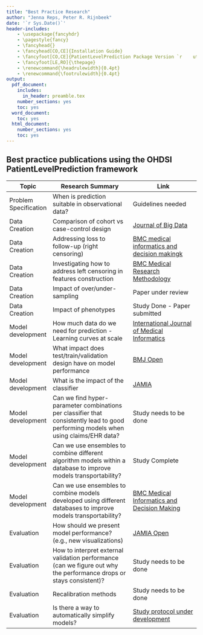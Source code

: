 ```yaml
---
title: "Best Practice Research"
author: "Jenna Reps, Peter R. Rijnbeek"
date: '`r Sys.Date()`'
header-includes:
    - \usepackage{fancyhdr}
    - \pagestyle{fancy}
    - \fancyhead{}
    - \fancyhead[CO,CE]{Installation Guide}
    - \fancyfoot[CO,CE]{PatientLevelPrediction Package Version `r    utils::packageVersion("PatientLevelPrediction")`}
    - \fancyfoot[LE,RO]{\thepage}
    - \renewcommand{\headrulewidth}{0.4pt}
    - \renewcommand{\footrulewidth}{0.4pt}
output:
  pdf_document:
    includes:
      in_header: preamble.tex
    number_sections: yes
    toc: yes
  word_document:
    toc: yes
  html_document:
    number_sections: yes
    toc: yes
---
```


```{=html}
<!--
%\VignetteEngine{knitr::knitr}
%\VignetteIndexEntry{Best Practices}
-->
```
## Best practice publications using the OHDSI PatientLevelPrediction framework

+-----------------------+--------------------------------------------------------------------------------------------------------------------------------------+---------------------------------------------------------------------------------------------------------------------+
| Topic                 | Research Summary                                                                                                                     | Link                                                                                                                |
+=======================+======================================================================================================================================+=====================================================================================================================+
| Problem Specification | When is prediction suitable in observational data?                                                                                   | Guidelines needed                                                                                                   |
+-----------------------+--------------------------------------------------------------------------------------------------------------------------------------+---------------------------------------------------------------------------------------------------------------------+
| Data Creation         | Comparison of cohort vs case-control design                                                                                          | [Journal of Big Data](https://journalofbigdata.springeropen.com/articles/10.1186/s40537-021-00501-2)                |
+-----------------------+--------------------------------------------------------------------------------------------------------------------------------------+---------------------------------------------------------------------------------------------------------------------+
| Data Creation         | Addressing loss to follow-up (right censoring)                                                                                       | [BMC medical informatics and decision makingk](https://link.springer.com/article/10.1186/s12911-021-01408-x)        |
+-----------------------+--------------------------------------------------------------------------------------------------------------------------------------+---------------------------------------------------------------------------------------------------------------------+
| Data Creation         | Investigating how to address left censoring in features construction                                                                 | [BMC Medical Research Methodology](https://bmcmedresmethodol.biomedcentral.com/articles/10.1186/s12874-021-01370-2) |
+-----------------------+--------------------------------------------------------------------------------------------------------------------------------------+---------------------------------------------------------------------------------------------------------------------+
| Data Creation         | Impact of over/under-sampling                                                                                                        | Paper under review                                                                                                  |
+-----------------------+--------------------------------------------------------------------------------------------------------------------------------------+---------------------------------------------------------------------------------------------------------------------+
| Data Creation         | Impact of phenotypes                                                                                                                 | Study Done - Paper submitted                                                                                        |
+-----------------------+--------------------------------------------------------------------------------------------------------------------------------------+---------------------------------------------------------------------------------------------------------------------+
| Model development     | How much data do we need for prediction - Learning curves at scale                                                                   | [International Journal of Medical Informatics](https://www.sciencedirect.com/science/article/pii/S1386505622000764) |
+-----------------------+--------------------------------------------------------------------------------------------------------------------------------------+---------------------------------------------------------------------------------------------------------------------+
| Model development     | What impact does test/train/validation design have on model performance                                                              | [BMJ Open](https://bmjopen.bmj.com/content/11/12/e050146)                                                           |
+-----------------------+--------------------------------------------------------------------------------------------------------------------------------------+---------------------------------------------------------------------------------------------------------------------+
| Model development     | What is the impact of the classifier                                                                                                 | [JAMIA](https://academic.oup.com/jamia/article/25/8/969/4989437?login=true)                                         |
+-----------------------+--------------------------------------------------------------------------------------------------------------------------------------+---------------------------------------------------------------------------------------------------------------------+
| Model development     | Can we find hyper-parameter combinations per classifier that consistently lead to good performing models when using claims/EHR data? | Study needs to be done                                                                                              |
+-----------------------+--------------------------------------------------------------------------------------------------------------------------------------+---------------------------------------------------------------------------------------------------------------------+
| Model development     | Can we use ensembles to combine different algorithm models within a database to improve models transportability?                     | Study Complete                                                                                                      |
+-----------------------+--------------------------------------------------------------------------------------------------------------------------------------+---------------------------------------------------------------------------------------------------------------------+
| Model development     | Can we use ensembles to combine models developed using different databases to improve models transportability?                       | [BMC Medical Informatics and Decision Making](https://link.springer.com/article/10.1186/s12911-022-01879-6)         |
+-----------------------+--------------------------------------------------------------------------------------------------------------------------------------+---------------------------------------------------------------------------------------------------------------------+
| Evaluation            | How should we present model performance? (e.g., new visualizations)                                                                  | [JAMIA Open](https://academic.oup.com/jamiaopen/article/4/1/ooab017/6168493?searchresult=1)                         |
+-----------------------+--------------------------------------------------------------------------------------------------------------------------------------+---------------------------------------------------------------------------------------------------------------------+
| Evaluation            | How to interpret external validation performance (can we figure out why the performance drops or stays consistent)?                  | Study needs to be done                                                                                              |
+-----------------------+--------------------------------------------------------------------------------------------------------------------------------------+---------------------------------------------------------------------------------------------------------------------+
| Evaluation            | Recalibration methods                                                                                                                | Study needs to be done                                                                                              |
+-----------------------+--------------------------------------------------------------------------------------------------------------------------------------+---------------------------------------------------------------------------------------------------------------------+
| Evaluation            | Is there a way to automatically simplify models?                                                                                     | [Study protocol under development](https://ohdsi-studies.github.io/FeatureSelectionComparison/docs/Protocol.html)   |
+-----------------------+--------------------------------------------------------------------------------------------------------------------------------------+---------------------------------------------------------------------------------------------------------------------+
